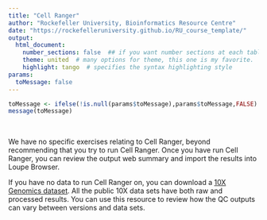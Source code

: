 ```yaml
---
title: "Cell Ranger"
author: "Rockefeller University, Bioinformatics Resource Centre"
date: "https://rockefelleruniversity.github.io/RU_course_template/"
output: 
  html_document:
    number_sections: false  ## if you want number sections at each table header
    theme: united  # many options for theme, this one is my favorite.
    highlight: tango  # specifies the syntax highlighting style
params:
  toMessage: false    
---
```


```r
toMessage <- ifelse(!is.null(params$toMessage),params$toMessage,FALSE)
message(toMessage)
```


<p>&nbsp;</p>
We have no specific exercises relating to Cell Ranger, beyond recommending that you try to run Cell Ranger. Once you have run Cell Ranger, you can review the output web summary and import the results into Loupe Browser.

If you have no data to run Cell Ranger on, you can download a [10X Genomics dataset](https://www.10xgenomics.com/datasets). All the public 10X data sets have both raw and processed results. You can use this resource to review how the QC outputs can vary between versions and data sets. 